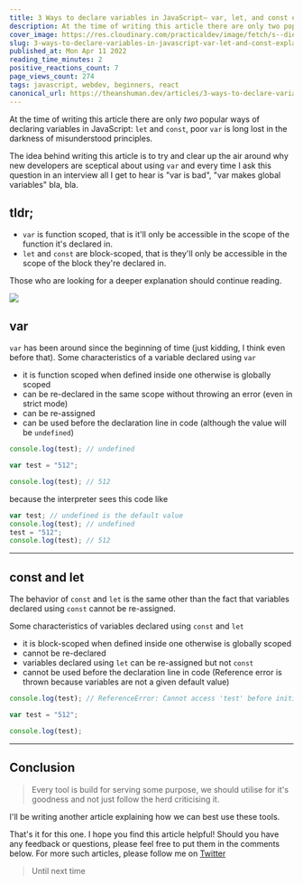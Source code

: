 ```yaml
---
title: 3 Ways to declare variables in JavaScript— var, let, and const explained
description: At the time of writing this article there are only two popular ways of declaring variables in...
cover_image: https://res.cloudinary.com/practicaldev/image/fetch/s--dieE_I6h--/c_imagga_scale,f_auto,fl_progressive,h_420,q_auto,w_1000/https://dev-to-uploads.s3.amazonaws.com/uploads/articles/u9tmv9qvuaig7dj672iw.png
slug: 3-ways-to-declare-variables-in-javascript-var-let-and-const-explained-45am
published_at: Mon Apr 11 2022
reading_time_minutes: 2
positive_reactions_count: 7
page_views_count: 274
tags: javascript, webdev, beginners, react
canonical_url: https://theanshuman.dev/articles/3-ways-to-declare-variables-in-javascript-var-let-and-const-explained-45am
---
```


At the time of writing this article there are only _two_ popular ways of declaring variables in JavaScript: `let` and `const`, poor `var` is long lost in the darkness of misunderstood principles.

The idea behind writing this article is to try and clear up the air around why new developers are sceptical about using `var` and every time I ask this question in an interview all I get to hear is "var is bad", "var makes global variables" bla, bla.

## tldr;

- `var` is function scoped, that is it'll only be accessible in the scope of the function it's declared in.
- `let` and `const` are block-scoped, that is they'll only be accessible in the scope of the block they're declared in.

Those who are looking for a deeper explanation should continue reading.

<img
  className="w-96 h-96"
  src="https://media.giphy.com/media/3oKIPbNb1vWdftiVLq/giphy.gif"
/>

## var

`var` has been around since the beginning of time (just kidding, I think even before that). Some characteristics of a variable declared using `var`

- it is function scoped when defined inside one otherwise is globally scoped
- can be re-declared in the same scope without throwing an error (even in strict mode)
- can be re-assigned
- can be used before the declaration line in code (although the value will be `undefined`)

```ts
console.log(test); // undefined

var test = "512";

console.log(test); // 512
```

because the interpreter sees this code like

```ts
var test; // undefined is the default value
console.log(test); // undefined
test = "512";
console.log(test); // 512
```

---

## const and let

The behavior of `const` and `let` is the same other than the fact that variables declared using `const` cannot be re-assigned.

Some characteristics of variables declared using `const` and `let`

- it is block-scoped when defined inside one otherwise is globally scoped
- cannot be re-declared
- variables declared using `let` can be re-assigned but not `const`
- cannot be used before the declaration line in code (Reference error is thrown because variables are not a given default value)

```ts
console.log(test); // ReferenceError: Cannot access 'test' before initialization

var test = "512";

console.log(test);
```

---

## Conclusion

> Every tool is build for serving some purpose, we should utilise for it's goodness and not just follow the herd criticising it.

I'll be writing another article explaining how we can best use these tools.

That's it for this one. I hope you find this article helpful! Should you have any feedback or questions, please feel free to put them in the comments below. For more such articles, please follow me on [Twitter](https://twitter.com/sun_anshuman)

> Until next time
